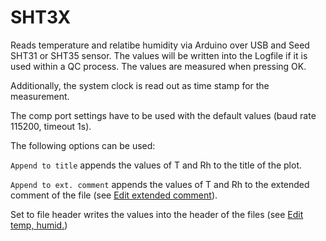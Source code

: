 # SHT3X

Reads temperature and relatibe humidity via Arduino over USB and Seed SHT31 or SHT35 sensor. The values will be written into the Logfile if it is used within a QC process. The values are measured when pressing OK.

Additionally, the system clock is read out as time stamp for the measurement.

The comp port settings have to be used with the default values (baud rate 115200, timeout 1s).

The following options can be used:

``Append to title`` appends the values of T and Rh to the title of the plot.

``Append to ext. comment`` appends the values of T and Rh to the extended comment of the file (see [Edit extended comment](/en/help/edit/edit-extended-comment)).

Set to file header writes the values into the header of the files (see [Edit temp, humid.](/en/help/edit/edit-temp-humi))
